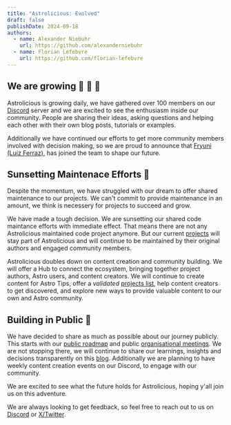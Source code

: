 ```yaml
---
title: "Astrolicious: Evolved"
draft: false
publishDate: 2024-09-18
authors:
  - name: Alexander Niebuhr
    url: https://github.com/alexanderniebuhr
  - name: Florian Lefebvre
    url: https://github.com/florian-lefebvre
---
```


## We are growing 🌱 🌿 🌳

Astrolicious is growing daily, we have gathered over 100 members on our [Discord](https://chat.astrolicious.dev) server and we are excited to see the enthusiasm inside our community. People are sharing their ideas, asking questions and helping each other with their own blog posts, tutorials or examples.

Additionally we have continued our efforts to get more community members involved with decision making, so we are proud to announce that [Fryuni (Luiz Ferraz)](https://github.com/fryuni), has joined the team to shape our future.

## Sunsetting Maintenace Efforts 🌇

Despite the momentum, we have struggled with our dream to offer shared maintenance to our projects. We can't commit to provide maintenance in an amount, we think is necessery for projects to succeed and grow.

We have made a tough decision. We are sunsetting our shared code maintance efforts with immediate effect. That means there are not any Astrolicious maintained code project anymore. But our current [projects](/projects) will stay part of Astrolicious and will continue to be maintained by their original authors and engaged community members.

Astrolicious doubles down on content creation and community building. We will offer a Hub to connect the ecosystem, bringing together project authors, Astro users, and content creators. We will continue to create content for Astro Tips, offer a _validated_ [projects list](/projects), help content creators to get discovered, and explore new ways to provide valuable content to our own and Astro community.

## Building in Public 📢

We have decided to share as much as possible about our journey publicly. This starts with our [public roadmap](https://github.com/orgs/astrolicious/projects/1) and public [organisational meetings](https://discord.com/events/1217527207467946087/1285303597181177958). We are not stopping there, we will continue to share our learnings, insights and decisions transparently on this [blog](/blog). Additionally we are planning to have weekly content creation events on our Discord, to engage with our community.

We are excited to see what the future holds for Astrolicious, hoping y'all join us on this adventure.

We are always looking to get feedback, so feel free to reach out to us on [Discord](https://chat.astrolicious.dev) or [X/Twitter](https://twitter.com/astroliciousdev).
